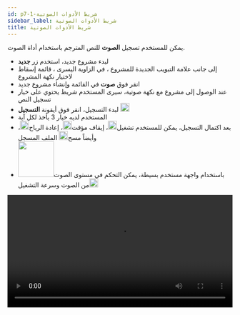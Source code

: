 ```yaml
---
id: p7-1-شريط الأدوات الصوتية
sidebar_label: شريط الأدوات الصوتية
title: شريط الأدوات الصوتية
---
```


يمكن للمستخدم تسجيل **الصوت** للنص المترجم باستخدام أداة الصوت.

-   لبدء مشروع جديد، استخدم زر **جديد**
-   إلى جانب علامة التبويب الجديدة للمشروع ، في الزاوية اليسرى ، قائمة إسقاط لاختيار نكهة المشروع
-   انقر فوق **صوت** في القائمة وإنشاء مشروع جديد
-   عند الوصول إلى مشروع مع نكهة صوتية، سيرى المستخدم شريط يحتوي على خيار تسجيل النص
-   لبدء التسجيل، انقر فوق أيقونة **التسجيل** <img src="/assets/record.png" width="20px" alt=""/>
-   المستخدم لديه خيار 3 يأخذ لكل آية
-   بعد اكتمال التسجيل، يمكن للمستخدم تشغيل<img src="/assets/play.png" width="20px" alt=""/>، إيقاف مؤقت<img src="/assets/pause.png" width="20px" alt=""/>، إعادة الرياح<img src="/assets/rewind.png" width="20px" alt=""/>، وأيضاً مسح<img src="/assets/delete.png" width="20px" alt=""/> الملف المسجل
-   باستخدام واجهة مستخدم بسيطة، يمكن التحكم في مستوى الصوت<img src="/assets/volume.png" width="80px" alt=""/> من الصوت وسرعة التشغيل<img src="/assets/speed.png" width="20px" alt=""/>

<video controls src="/assets/Audio.mov" width="100%" type="video/mov"/>

**شريط أدوات التسجيل**

<img src="/assets/Audio.png"  width="1000px" alt="audio"/>

لبدء التسجيل في وضع **الصوت**، سيرى المستخدم الشريط الأسود مع أدوات للمساعدة في التسجيل

-   يمكن للمستخدم التحكم في سرعة التشغيل مع إعدادات **السرعة**
-   يتم بدء تسجيلات صوتية جديدة بالنقر فوق **تسجيل**
-   بعد النقر على زر التسجيل سوف يتغير إلى زر الإيقاف المؤقت، هذا سيمكن المستخدم من الإيقاف المؤقت أثناء التسجيل
-   زر **إيقاف** سوف يوقف التسجيل بالكامل
-   زر **إعادة التصحيح** يمكن المستخدم من العودة إلى الوراء في تشغيل الصوت ومراجعة التسجيل 
-   الأزرار **تشغيل/إيقاف** تسمح للمستخدم ببدء الصوت أو إيقافه أثناء التشغيل
-   زر **حذف** يمكن المستخدم من إزالة المسار/آية الصوت المحددة من تسجيلاته 
-   زر التحكم **الصوت** يضبط مستوى الصوت من صوت التشغيل
-   يسمح للمستخدم بزيادة أو تقليل الصوت بالنقر على زر **+** أو **-**
-   المستخدم لديه خيار 3 يأخذ **A B C** لكل آلة، عن طريق النقر على الخواص ، يمكن للمستخدم تحديد أفضل أخذ لمزيد من الاستخدام 
-   ميزة الإعدادات تمكن المستخدم من تخصيص اختيار الميكروفون/سماعة الرأس وفقا لتفضيلاته

**كيف يمكن حذف الصوت لآية واحدة؟**

-   انتقل إلى الآية التي تحتاج إلى حذفها
-   انقر فوق **خذ** الذي يحتاج إلى حذفه
-   انقر على أيقونة **حذف**

**كيفية تصدير ملف الصوت؟**

-   الوصول إلى قائمة المشاريع
-   انتقل إلى المشروع الذي تريد تصديره، ثم انقر فوق السهم الذي يشير إلى أسفل لمشاهدة القائمة المنسدلة مع وصف المشروع وثلاث نقاط
-   انقر فوق **ثلاث نقاط** لمشاهدة قائمة منسدلة مع خيارات
    -   تحرير
    -   تصدير
    -   أرشيف
-   حدد **تصدير** من القائمة
-   ويظهر صندوق للحوار. يمكن للمستخدم اختيار تصدير المحتوى كآيات (افتراضي) مع النص (إذا كان متاحا) أو الفصل أو المشروع الكامل
-   حدد **الطريق** حيث يحتاج الملف إلى التصدير
-   انقر فوق **تصدير** بعد تحديد الخيار

<video controls src="/assets/export_audio.mov" width="100%" type="video/mov"/>
